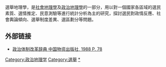 {{original research|time=2010-12-11T06:14:15+00:00}}
選舉地理學，是[[社會地理學|社會地理學]]及[[政治地理學|政治地理學]]的一部分，用以對一個國家各區域的選民素質、選情推定、民意測驗等進行統計分析為主的研究，探討選民對政情反應、社會輿論傾向、選舉制度差異、選區劃分等問題。

==外部链接==
* [http://books.google.com/books?id=n4W4AAAAIAAJ&q=%22%E9%81%B8%E8%88%89%E5%9C%B0%E7%90%86%E5%AD%B8%22+-inpublisher:icon&dq=%22%E9%81%B8%E8%88%89%E5%9C%B0%E7%90%86%E5%AD%B8%22+-inpublisher:icon&as_brr=0&cd=2 政治体制改革辞典 中国物资出版社, 1988 P. 78]

[[Category:政治地理学|Category:政治地理学]]
[[Category:選舉|Category:選舉]]
[[Category:選舉地理|*]]